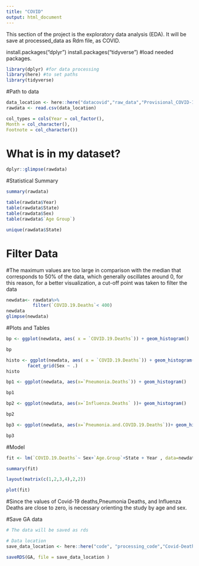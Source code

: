 ```yaml
---
title: "COVID"
output: html_document
---
```

This section of the project is the exploratory data analysis (EDA). It will be save at processed_data as Rdm file, as COVID.

install.packages("dplyr")
install.packages("tidyverse")
#load needed packages.
```r
library(dplyr) #for data processing
library(here) #to set paths
library(tidyverse)
```

#Path to data
```r
data_location <- here::here("datacovid","raw_data","Provisional_COVID-19_Deaths_by_Sex_and_Age.csv")
rawdata <- read.csv(data_location)

col_types = cols(Year = col_factor(), 
Month = col_character(), 
Footnote = col_character())

```
# What is in my dataset?
```r
dplyr::glimpse(rawdata)
```
#Statistical Summary
```r
summary(rawdata)

table(rawdata$Year)
table(rawdata$State)
table(rawdata$Sex)
table(rawdata$`Age Group`)

unique(rawdata$State)
```
# Filter Data
#The maximum values are too large in comparison with the median that corresponds to 50% of the data, which generally oscillates around 0, for this reason, for a better visualization, a cut-off point was taken to filter the data
```r
newdata<- rawdata%>%
          filter(`COVID.19.Deaths`< 400)
newdata
glimpse(newdata)

```
#Plots and Tables
```r
bp <- ggplot(newdata, aes( x = `COVID.19.Deaths`)) + geom_histogram()

bp

histo <- ggplot(newdata, aes( x = `COVID.19.Deaths`)) + geom_histogram()+
        facet_grid(Sex ~ .)
histo

bp1 <- ggplot(newdata, aes(x=`Pneumonia.Deaths`)) + geom_histogram()

bp1

bp2 <- ggplot(newdata, aes(x=`Influenza.Deaths` ))+ geom_histogram()

bp2

bp3 <- ggplot(newdata, aes(x=`Pneumonia.and.COVID.19.Deaths`))+ geom_histogram()

bp3

```
#Model
```r
fit <- lm(`COVID.19.Deaths`~ Sex+`Age.Group`+State + Year , data=newdata )

summary(fit)

layout(matrix(c(1,2,3,4),2,2))  

plot(fit)

```
#Since the values of Covid-19 deaths,Pneumonia Deaths, and Influenza Deaths are close to zero, is necessary orienting the study by age and sex.

#Save GA data 
```r
# The data will be saved as rds

# Data location 
save_data_location <- here::here("code", "processing_code","Covid-Deaths.rds")

saveRDS(GA, file = save_data_location )
```


